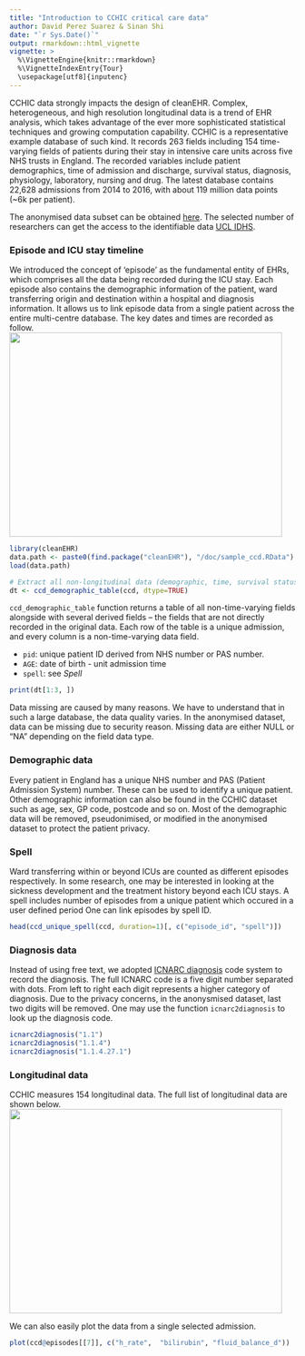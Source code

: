 ```yaml
---
title: "Introduction to CCHIC critical care data"
author: David Perez Suarez & Sinan Shi
date: "`r Sys.Date()`"
output: rmarkdown::html_vignette
vignette: >
  %\VignetteEngine{knitr::rmarkdown}
  %\VignetteIndexEntry{Tour}
  \usepackage[utf8]{inputenc}
---
```


CCHIC data strongly impacts the design of cleanEHR. Complex, heterogeneous, and
high resolution longitudinal data is a trend of EHR analysis, which takes
advantage of the ever more sophisticated statistical techniques and growing
computation capability. CCHIC is a representative example database of such
kind. It records 263 fields including 154 time-varying fields of patients
during their stay in intensive care units across five NHS trusts in England.
The recorded variables include patient demographics, time of admission and
discharge, survival status, diagnosis, physiology, laboratory, nursing and
drug. The latest database contains 22,628 admissions from 2014 to 2016, with
about 119 million data points (~6k per patient).

The anonymised data subset can be obtained [here](https://form.jotformeu.com/drstevok/cchic-end-user-license---cleanEHR). 
The selected number of researchers can get the access to the identifiable data 
[UCL IDHS](http://www.ucl.ac.uk/isd/itforslms/services/handling-sens-data/tech-soln).

### Episode and ICU stay timeline
We introduced the concept of 'episode' as the fundamental entity of EHRs, which
comprises all the data being recorded during the ICU stay. Each episode also
contains the demographic information of the patient, ward transferring origin
and destination within a hospital and diagnosis information. It allows us to 
link episode data from a single patient across the entire multi-centre database. 
The key dates and times are recorded as follow. 
<img src=graphs/cchic_timeline.png width=480 height=360 />
```r
library(cleanEHR)
data.path <- paste0(find.package("cleanEHR"), "/doc/sample_ccd.RData")
load(data.path)

# Extract all non-longitudinal data (demographic, time, survival status, diagnosis)
dt <- ccd_demographic_table(ccd, dtype=TRUE)
```
`ccd_demographic_table` function returns a table of all non-time-varying fields alongside with 
several derived fields -- the fields that are not directly recorded in the original data. 
Each row of the table is a unique admission, and every column is a non-time-varying data field. 

* `pid`: unique patient ID derived from NHS number or PAS number.
* `AGE`: date of birth - unit admission time
* `spell`: see *Spell*

```r
print(dt[1:3, ])
```

Data missing are caused by many reasons. We have to understand that in such a large database, 
the data quality varies. In the anonymised dataset, data can be missing due to security reason. 
Missing data are either NULL or "NA" depending on the field data type. 

### Demographic data
Every patient in England has a unique NHS number and PAS (Patient Admission
System) number. These can be used to identify a unique patient. Other
demographic information can also be found in the CCHIC dataset such as age, sex,
GP code, postcode and so on. Most of the demographic data will be removed,
pseudonimised, or modified in the anonymised dataset to protect the patient
privacy. 


### Spell
Ward transferring within or beyond ICUs are counted as different episodes respectively. 
In some research, one may be interested in looking at the sickness development and the treatment 
history beyond each ICU stays. A spell includes number of episodes from a
unique patient which occured in a user defined period One can link episodes by
spell ID. 
```r
head(ccd_unique_spell(ccd, duration=1)[, c("episode_id", "spell")])
```

### Diagnosis data
Instead of using free text, we adopted [ICNARC diagnosis](https://www.icnarc.org/Our-Audit/Audits/Cmp/Resources/Icm-Icnarc-Coding-Method) 
code system to record the diagnosis. The full ICNARC code is a five digit number separated 
with dots. From left to right each digit represents a higher category of diagnosis. Due 
to the privacy concerns, in the anonysmised dataset, last two digits will be removed. 
One may use the function `icnarc2diagnosis` to look up the diagnosis code.
```r
icnarc2diagnosis("1.1")
icnarc2diagnosis("1.1.4")
icnarc2diagnosis("1.1.4.27.1")
```

### Longitudinal data
CCHIC measures 154 longitudinal data. The full list of longitudinal data are shown below. 
<img src=graphs/item_ref.png width=480 height=360 />

We can also easily plot the data from a single selected admission. 
```r
plot(ccd@episodes[[7]], c("h_rate",  "bilirubin", "fluid_balance_d"))
```
